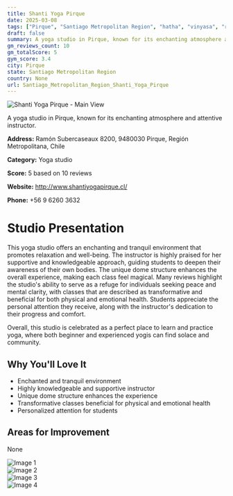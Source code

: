 ```yaml
---
title: Shanti Yoga Pirque
date: 2025-03-08
tags: ["Pirque", "Santiago Metropolitan Region", "hatha", "vinyasa", "restorative", "atmosphere", "tranquility", "Pirque"]  
draft: false
summary: A yoga studio in Pirque, known for its enchanting atmosphere and attentive instructor.
gm_reviews_count: 10
gm_totalScore: 5
gym_score: 3.4
city: Pirque
state: Santiago Metropolitan Region
country: None
url: Santiago_Metropolitan_Region_Shanti_Yoga_Pirque
---
```


<div className="aspect-[16/9] relative my-8">
  <img 
    src="https://lh5.googleusercontent.com/p/AF1QipPx20sHei8gZteYc8jVIiy07O6OZXxjhYYoqpYb=w1920-h1080-k-no"
    alt="Shanti Yoga Pirque - Main View"
    className="object-cover absolute inset-0 w-full h-full rounded-lg"
  />
</div>

A yoga studio in Pirque, known for its enchanting atmosphere and attentive instructor.

**Address:** Ramón Subercaseaux 8200, 9480030 Pirque, Región Metropolitana, Chile

**Category:** Yoga studio

**Score:** 5 based on 10 reviews

**Website:** http://www.shantiyogapirque.cl/

**Phone:** +56 9 6260 3632

# Studio Presentation

This yoga studio offers an enchanting and tranquil environment that promotes relaxation and well-being. The instructor is highly praised for her supportive and knowledgeable approach, guiding students to deepen their awareness of their own bodies. The unique dome structure enhances the overall experience, making each class feel magical. Many reviews highlight the studio's ability to serve as a refuge for individuals seeking peace and mental clarity, with classes that are described as transformative and beneficial for both physical and emotional health. Students appreciate the personal attention they receive, along with the instructor's dedication to their progress and comfort.

Overall, this studio is celebrated as a perfect place to learn and practice yoga, where both beginner and experienced yogis can find solace and community.

## Why You'll Love It

- Enchanted and tranquil environment
- Highly knowledgeable and supportive instructor
- Unique dome structure enhances the experience
- Transformative classes beneficial for physical and emotional health
- Personalized attention for students

## Areas for Improvement

None

<div className="grid grid-cols-1 xl:grid-cols-2 gap-4 my-8">
<div className="aspect-[4/3] relative"><img src="https://lh5.googleusercontent.com/p/AF1QipNxXAuiXEJR8OS0LDOrPmjDoUUmQKSeYf12wdlv=w1920-h1080-k-no" alt="Image 1" className="object-cover absolute inset-0 w-full h-full rounded-lg" /></div>
<div className="aspect-[4/3] relative"><img src="https://lh5.googleusercontent.com/p/AF1QipMcCMukRNVRXgXoU8xcCA2rbqIPFjj8z3dNN8-v=w1920-h1080-k-no" alt="Image 2" className="object-cover absolute inset-0 w-full h-full rounded-lg" /></div>
<div className="aspect-[4/3] relative"><img src="https://lh5.googleusercontent.com/p/AF1QipMmwLwKtojNZHvzxRGgRG2wxviuxrJZmIkYixQ1=w1920-h1080-k-no" alt="Image 3" className="object-cover absolute inset-0 w-full h-full rounded-lg" /></div>
<div className="aspect-[4/3] relative"><img src="https://lh5.googleusercontent.com/p/AF1QipNKw93y_Dx2LfJSYpHeRP94Q7CyPL5SGBV8XNOr=w1920-h1080-k-no" alt="Image 4" className="object-cover absolute inset-0 w-full h-full rounded-lg" /></div>
</div>